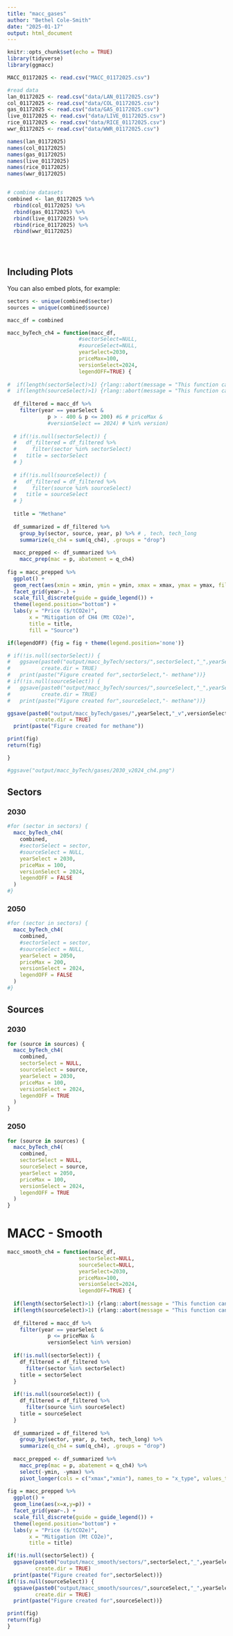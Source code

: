 ```yaml
---
title: "macc_gases"
author: "Bethel Cole-Smith"
date: "2025-01-17"
output: html_document
---
```


```r
knitr::opts_chunk$set(echo = TRUE)
library(tidyverse)
library(ggmacc)
```



```r

MACC_01172025 <- read.csv("MACC_01172025.csv")

#read data
lan_01172025 <- read.csv("data/LAN_01172025.csv")
col_01172025 <- read.csv("data/COL_01172025.csv") 
gas_01172025 <- read.csv("data/GAS_01172025.csv")
live_01172025 <- read.csv("data/LIVE_01172025.csv")
rice_01172025 <- read.csv("data/RICE_01172025.csv")
wwr_01172025 <- read.csv("data/WWR_01172025.csv")

names(lan_01172025)
names(col_01172025)
names(gas_01172025)
names(live_01172025)
names(rice_01172025)
names(wwr_01172025)


# combine datasets
combined <- lan_01172025 %>%
  rbind(col_01172025) %>%
  rbind(gas_01172025) %>%
  rbind(live_01172025) %>%
  rbind(rice_01172025) %>%
  rbind(wwr_01172025)


 

```

## Including Plots

You can also embed plots, for example:

```r

sectors <- unique(combined$sector)
sources = unique(combined$source)

macc_df = combined

macc_byTech_ch4 = function(macc_df, 
                       #sectorSelect=NULL, 
                       #sourceSelect=NULL, 
                       yearSelect=2030, 
                       priceMax=100,
                       versionSelect=2024,
                       legendOFF=TRUE) {
  
#  if(length(sectorSelect)>1) {rlang::abort(message = "This function can only handle one sector at a time")}
#  if(length(sourceSelect)>1) {rlang::abort(message = "This function can only handle one source at a time")}
  
  df_filtered = macc_df %>%
    filter(year == yearSelect &
             p > - 400 & p <= 200) #& # priceMax &
             #versionSelect == 2024) # %in% version)
  
  # if(!is.null(sectorSelect)) {
  #   df_filtered = df_filtered %>%
  #     filter(sector %in% sectorSelect)
  #   title = sectorSelect
  # }
  
  # if(!is.null(sourceSelect)) {
  #   df_filtered = df_filtered %>%
  #     filter(source %in% sourceSelect)
  #   title = sourceSelect
  # }
  
  title = "Methane"
  
  df_summarized = df_filtered %>%
    group_by(sector, source, year, p) %>% # , tech, tech_long
    summarize(q_ch4 = sum(q_ch4), .groups = "drop")
  
  macc_prepped <- df_summarized %>%
    macc_prep(mac = p, abatement = q_ch4) 
  
fig = macc_prepped %>%
  ggplot() +
  geom_rect(aes(xmin = xmin, ymin = ymin, xmax = xmax, ymax = ymax, fill = source)) +
  facet_grid(year~.) +
  scale_fill_discrete(guide = guide_legend()) +
  theme(legend.position="bottom") +
  labs(y = "Price ($/tCO2e)",
       x = "Mitigation of CH4 (Mt CO2e)",
       title = title,
       fill = "Source")

if(legendOFF) {fig = fig + theme(legend.position='none')}

# if(!is.null(sectorSelect)) {
#   ggsave(paste0("output/macc_byTech/sectors/",sectorSelect,"_",yearSelect,"_v",versionSelect,"_ch4.png"), width = 10, height = 10,
#          create.dir = TRUE)
#   print(paste("Figure created for",sectorSelect,"- methane"))}
# if(!is.null(sourceSelect)) {
#   ggsave(paste0("output/macc_byTech/sources/",sourceSelect,"_",yearSelect,"_v",versionSelect,"_ch4.png"), width = 10, height = 10,
#          create.dir = TRUE)
#   print(paste("Figure created for",sourceSelect,"- methane"))}

ggsave(paste0("output/macc_byTech/gases/",yearSelect,"_v",versionSelect,"_ch4.jpg"), width = 10, height = 10,
         create.dir = TRUE)
  print(paste("Figure created for methane"))

print(fig)
return(fig)

}

#ggsave("output/macc_byTech/gases/2030_v2024_ch4.png")

```



## Sectors

### 2030

```r
#for (sector in sectors) {
  macc_byTech_ch4(
    combined,
    #sectorSelect = sector,
    #sourceSelect = NULL,
    yearSelect = 2030,
    priceMax = 100,
    versionSelect = 2024,
    legendOFF = FALSE
  )
#}
```

### 2050

```r
#for (sector in sectors) {
  macc_byTech_ch4(
    combined,
    #sectorSelect = sector,
    #sourceSelect = NULL,
    yearSelect = 2050,
    priceMax = 200,
    versionSelect = 2024,
    legendOFF = FALSE
  )
#}
```



## Sources

### 2030

```r
for (source in sources) {
  macc_byTech_ch4(
    combined,
    sectorSelect = NULL,
    sourceSelect = source,
    yearSelect = 2030,
    priceMax = 100,
    versionSelect = 2024,
    legendOFF = TRUE
  )
}
```

### 2050

```r
for (source in sources) {
  macc_byTech_ch4(
    combined,
    sectorSelect = NULL,
    sourceSelect = source,
    yearSelect = 2050,
    priceMax = 100,
    versionSelect = 2024,
    legendOFF = TRUE
  )
}
```




# MACC - Smooth

```r
macc_smooth_ch4 = function(macc_df, 
                       sectorSelect=NULL, 
                       sourceSelect=NULL, 
                       yearSelect=2030, 
                       priceMax=100,
                       versionSelect=2024,
                       legendOFF=TRUE) {
  
  if(length(sectorSelect)>1) {rlang::abort(message = "This function can only handle one sector at a time")}
  if(length(sourceSelect)>1) {rlang::abort(message = "This function can only handle one source at a time")}
  
  df_filtered = macc_df %>%
    filter(year == yearSelect &
             p <= priceMax &
             versionSelect %in% version)
  
  if(!is.null(sectorSelect)) {
    df_filtered = df_filtered %>%
      filter(sector %in% sectorSelect)
    title = sectorSelect
  }
  
  if(!is.null(sourceSelect)) {
    df_filtered = df_filtered %>%
      filter(source %in% sourceSelect)
    title = sourceSelect
  }
  
  df_summarized = df_filtered %>%
    group_by(sector, year, p, tech, tech_long) %>% 
    summarize(q_ch4 = sum(q_ch4), .groups = "drop")
  
  macc_prepped <- df_summarized %>%
    macc_prep(mac = p, abatement = q_ch4) %>%
    select(-ymin, -ymax) %>%
    pivot_longer(cols = c("xmax","xmin"), names_to = "x_type", values_to = "x")
  
fig = macc_prepped %>%
  ggplot() +
  geom_line(aes(x=x,y=p)) +
  facet_grid(year~.) +
  scale_fill_discrete(guide = guide_legend()) +
  theme(legend.position="bottom") +
  labs(y = "Price ($/tCO2e)",
       x = "Mitigation (Mt CO2e)",
       title = title)

if(!is.null(sectorSelect)) {
  ggsave(paste0("output/macc_smooth/sectors/",sectorSelect,"_",yearSelect,"_v",versionSelect,".png"), width = 5, height = 5,
         create.dir = TRUE)
  print(paste("Figure created for",sectorSelect))}
if(!is.null(sourceSelect)) {
  ggsave(paste0("output/macc_smooth/sources/",sourceSelect,"_",yearSelect,"_v",versionSelect,".png"), width = 5, height = 5,
         create.dir = TRUE)
  print(paste("Figure created for",sourceSelect))}

print(fig)
return(fig)
}
```
